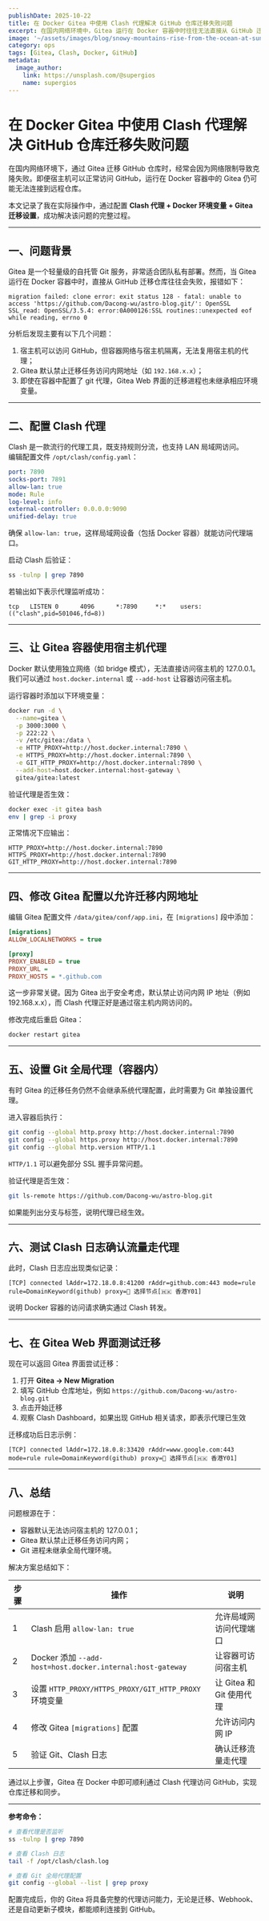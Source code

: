 ```yaml
---
publishDate: 2025-10-22
title: 在 Docker Gitea 中使用 Clash 代理解决 GitHub 仓库迁移失败问题
excerpt: 在国内网络环境中，Gitea 运行在 Docker 容器中时往往无法直接从 GitHub 迁移仓库。本文详细介绍了如何通过配置 Clash 代理、Docker 网络和 Gitea 的迁移策略，让 Gitea 成功走代理访问 GitHub，实现稳定的代码迁移与同步。
image: '~/assets/images/blog/snowy-mountains-rise-from-the-ocean-at-sunrise-IHfbPJYsnsI.jpg'
category: ops
tags: [Gitea, Clash, Docker, GitHub]
metadata:
  image_author:
    link: https://unsplash.com/@supergios
    name: supergios
---
```


# 在 Docker Gitea 中使用 Clash 代理解决 GitHub 仓库迁移失败问题

在国内网络环境下，通过 Gitea 迁移 GitHub 仓库时，经常会因为网络限制导致克隆失败。即便宿主机可以正常访问 GitHub，运行在 Docker 容器中的 Gitea 仍可能无法连接到远程仓库。

本文记录了我在实际操作中，通过配置 **Clash 代理 + Docker 环境变量 + Gitea 迁移设置**，成功解决该问题的完整过程。

---

## 一、问题背景

Gitea 是一个轻量级的自托管 Git 服务，非常适合团队私有部署。然而，当 Gitea 运行在 Docker 容器中时，直接从 GitHub 迁移仓库往往会失败，报错如下：

```
migration failed: clone error: exit status 128 - fatal: unable to access 'https://github.com/Dacong-wu/astro-blog.git/': OpenSSL SSL_read: OpenSSL/3.5.4: error:0A000126:SSL routines::unexpected eof while reading, errno 0
```

分析后发现主要有以下几个问题：

1. 宿主机可以访问 GitHub，但容器网络与宿主机隔离，无法复用宿主机的代理；
2. Gitea 默认禁止迁移任务访问内网地址（如 `192.168.x.x`）；
3. 即使在容器中配置了 git 代理，Gitea Web 界面的迁移进程也未继承相应环境变量。

---

## 二、配置 Clash 代理

Clash 是一款流行的代理工具，既支持规则分流，也支持 LAN 局域网访问。  
编辑配置文件 `/opt/clash/config.yaml`：

```yaml
port: 7890
socks-port: 7891
allow-lan: true
mode: Rule
log-level: info
external-controller: 0.0.0.0:9090
unified-delay: true
```

确保 `allow-lan: true`，这样局域网设备（包括 Docker 容器）就能访问代理端口。

启动 Clash 后验证：

```bash
ss -tulnp | grep 7890
```

若输出如下表示代理监听成功：

```
tcp   LISTEN 0      4096      *:7890     *:*    users:(("clash",pid=501046,fd=8))
```

---

## 三、让 Gitea 容器使用宿主机代理

Docker 默认使用独立网络（如 bridge 模式），无法直接访问宿主机的 127.0.0.1。  
我们可以通过 `host.docker.internal` 或 `--add-host` 让容器访问宿主机。

运行容器时添加以下环境变量：

```bash
docker run -d \
  --name=gitea \
  -p 3000:3000 \
  -p 222:22 \
  -v /etc/gitea:/data \
  -e HTTP_PROXY=http://host.docker.internal:7890 \
  -e HTTPS_PROXY=http://host.docker.internal:7890 \
  -e GIT_HTTP_PROXY=http://host.docker.internal:7890 \
  --add-host=host.docker.internal:host-gateway \
  gitea/gitea:latest
```

验证代理是否生效：

```bash
docker exec -it gitea bash
env | grep -i proxy
```

正常情况下应输出：

```
HTTP_PROXY=http://host.docker.internal:7890
HTTPS_PROXY=http://host.docker.internal:7890
GIT_HTTP_PROXY=http://host.docker.internal:7890
```

---

## 四、修改 Gitea 配置以允许迁移内网地址

编辑 Gitea 配置文件 `/data/gitea/conf/app.ini`，在 `[migrations]` 段中添加：

```ini
[migrations]
ALLOW_LOCALNETWORKS = true

[proxy]
PROXY_ENABLED = true
PROXY_URL = 
PROXY_HOSTS = *.github.com
```

这一步非常关键。因为 Gitea 出于安全考虑，默认禁止访问内网 IP 地址（例如 192.168.x.x），而 Clash 代理正好是通过宿主机内网访问的。

修改完成后重启 Gitea：

```bash
docker restart gitea
```

---

## 五、设置 Git 全局代理（容器内）

有时 Gitea 的迁移任务仍然不会继承系统代理配置，此时需要为 Git 单独设置代理。

进入容器后执行：

```bash
git config --global http.proxy http://host.docker.internal:7890
git config --global https.proxy http://host.docker.internal:7890
git config --global http.version HTTP/1.1
```

`HTTP/1.1` 可以避免部分 SSL 握手异常问题。

验证代理是否生效：

```bash
git ls-remote https://github.com/Dacong-wu/astro-blog.git
```

如果能列出分支与标签，说明代理已经生效。

---

## 六、测试 Clash 日志确认流量走代理

此时，Clash 日志应出现类似记录：

```
[TCP] connected lAddr=172.18.0.8:41200 rAddr=github.com:443 mode=rule rule=DomainKeyword(github) proxy=🔰 选择节点[🇭🇰 香港Y01]
```

说明 Docker 容器的访问请求确实通过 Clash 转发。

---

## 七、在 Gitea Web 界面测试迁移

现在可以返回 Gitea 界面尝试迁移：

1. 打开 **Gitea → New Migration**
2. 填写 GitHub 仓库地址，例如 `https://github.com/Dacong-wu/astro-blog.git`
3. 点击开始迁移
4. 观察 Clash Dashboard，如果出现 GitHub 相关请求，即表示代理已生效

迁移成功后日志示例：

```
[TCP] connected lAddr=172.18.0.8:33420 rAddr=www.google.com:443 mode=rule rule=DomainKeyword(github) proxy=🔰 选择节点[🇭🇰 香港Y01]
```

---

## 八、总结

问题根源在于：

- 容器默认无法访问宿主机的 127.0.0.1；
- Gitea 默认禁止迁移任务访问内网；
- Git 进程未继承全局代理环境。

解决方案总结如下：

| 步骤 | 操作                                                       | 说明                     |
| ---- | ---------------------------------------------------------- | ------------------------ |
| 1    | Clash 启用 `allow-lan: true`                               | 允许局域网访问代理端口   |
| 2    | Docker 添加 `--add-host=host.docker.internal:host-gateway` | 让容器可访问宿主机       |
| 3    | 设置 `HTTP_PROXY/HTTPS_PROXY/GIT_HTTP_PROXY` 环境变量      | 让 Gitea 和 Git 使用代理 |
| 4    | 修改 Gitea `[migrations]` 配置                             | 允许访问内网 IP          |
| 5    | 验证 Git、Clash 日志                                       | 确认迁移流量走代理       |

通过以上步骤，Gitea 在 Docker 中即可顺利通过 Clash 代理访问 GitHub，实现仓库迁移和同步。

---

**参考命令：**

```bash
# 查看代理是否监听
ss -tulnp | grep 7890

# 查看 Clash 日志
tail -f /opt/clash/clash.log

# 查看 Git 全局代理配置
git config --global --list | grep proxy
```

配置完成后，你的 Gitea 将具备完整的代理访问能力，无论是迁移、Webhook、还是自动更新子模块，都能顺利连接到 GitHub。
